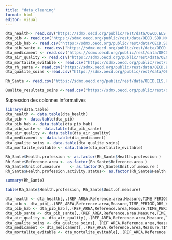 ```yaml
---
title: "data_cleaning"
format: html
editor: visual
---
```


```r
dta_health<- read.csv("https://sdmx.oecd.org/public/rest/data/OECD.ELS.HD,DSD_HEALTH_STAT@DF_HEALTH_STATUS,1.1/DEU+AUS+AUT+BEL+CAN+CHL+COL+KOR+CRI+DNK+ESP+EST+USA+FIN+FRA+GRC+HUN+IRL+ISL+ISR+ITA+JPN+LVA+LTU+LUX+MEX+NOR+NZL+NLD+POL+PRT+SVK+GBR+SVN+SWE+CHE+CZE+TUR+ZAF+ARG+BRA+BGR+CHN+HRV+IND+IDN+PER+ROU+RUS+THA+UKR.A.LFEXP.Y.Y0._T.......?startPeriod=2015&dimensionAtObservation=AllDimensions&format=csvfilewithlabels")
dta_pib <- read.csv("https://sdmx.oecd.org/public/rest/data/OECD.SDD.NAD,DSD_NAAG@DF_NAAG_I,1.0/A.ZAF+BRA+CHN+IND+IDN+RUS+AUS+AUT+BEL+CAN+CHL+COL+CRI+CZE+DNK+EST+FIN+FRA+DEU+GRC+HUN+ISL+IRL+ISR+ITA+JPN+KOR+LVA+LTU+LUX+MEX+NLD+NZL+NOR+POL+PRT+SVK+SVN+ESP+SWE+CHE+TUR+GBR+USA.B1GQ.USD_PPP.?startPeriod=2015&dimensionAtObservation=AllDimensions&format=csvfilewithlabels")
dta_pib_hab <- read.csv("https://sdmx.oecd.org/public/rest/data/OECD.SDD.NAD,DSD_NAAG@DF_NAAG_I,1.0/A.ZAF+BRA+CHN+IND+IDN+RUS+AUS+AUT+BEL+CAN+CHL+COL+CRI+CZE+DNK+EST+FIN+FRA+DEU+GRC+HUN+ISL+IRL+ISR+ITA+JPN+KOR+LVA+LTU+LUX+MEX+NLD+NZL+NOR+POL+PRT+SVK+SVN+ESP+SWE+CHE+TUR+GBR+USA.B1GQ_POP.USD_PPP_PS.?startPeriod=2015&dimensionAtObservation=AllDimensions&format=csvfilewithlabels")
dta_pib_sante <- read.csv("https://sdmx.oecd.org/public/rest/data/OECD.ELS.HD,DSD_SHA%40DF_SHA,1.0/DEU+AUS+AUT+BEL+CAN+CHL+COL+KOR+CRI+DNK+ESP+EST+USA+FIN+FRA+GRC+HUN+IRL+ISL+ISR+ITA+JPN+LVA+LTU+LUX+MEX+NOR+NZL+NLD+POL+PRT+SVK+GBR+SVN+SWE+CHE+CZE+TUR+ZAF+ARG+BRA+BGR+CHN+CYP+HRV+IND+IDN+MLT+PER+ROU+THA+UKR.A.EXP_HEALTH.PT_B1GQ..._T._T._T...?startPeriod=2015&dimensionAtObservation=AllDimensions&format=csvfilewithlabels")
dta_medicament <- read.csv("https://sdmx.oecd.org/public/rest/data/OECD.ELS.HD,HEALTH_PHMC@DF_PHMC_CONSUM,1.1/DEU+AUS+AUT+BEL+CAN+CHL+KOR+CRI+DNK+ESP+EST+FIN+FRA+GRC+HUN+IRL+ISL+ISR+ITA+LVA+LTU+LUX+NOR+NZL+NLD+POL+PRT+SVK+GBR+SVN+SWE+CZE+TUR+BGR+HRV+PER+ROU....J?startPeriod=2015&dimensionAtObservation=AllDimensions&format=csvfilewithlabels")
dta_air_quality <- read.csv("https://sdmx.oecd.org/public/rest/data/OECD.ENV.EPI,DSD_AIR_POL@DF_AIR_POLL,1.0/AUT+AUS+BEL+CAN+CHL+COL+CRI+CZE+DNK+EST+FIN+FRA+DEU+GRC+HUN+ISL+IRL+ISR+ITA+JPN+LVA+LTU+LUX+MEX+NLD+NZL+NOR+POL+PRT+SVK+SVN+ESP+SWE+CHE+TUR+GBR+USA.A.POP_EXP_POL+MEAN_POP.EL_GT_10..PT_POP.?startPeriod=2011&dimensionAtObservation=AllDimensions&format=csvfilewithlabels")
dta_mortalite_evitable <- read.csv("https://sdmx.oecd.org/public/rest/data/OECD.ELS.HD,DSD_HEALTH_STAT@DF_AM,1.0/all?dimensionAtObservation=AllDimensions&format=csvfilewithlabels")
dta_rh_sante <- read.csv("https://sdmx.oecd.org/public/rest/data/OECD.ELS.HD,DSD_HEALTH_EMP_REAC@DF_REAC,1.0/all?dimensionAtObservation=AllDimensions&format=csvfilewithlabels")
dta_qualite_soins <-read.csv("https://sdmx.oecd.org/public/rest/data/OECD.ELS.HD,DSD_HCQO@DF_HCQO,1.1/all?dimensionAtObservation=AllDimensions&format=csvfilewithlabels")
```


```r

Rh_Sante <- read.csv("https://sdmx.oecd.org/public/rest/data/OECD.ELS.HD,DSD_HEALTH_EMP_REAC@DF_REAC,1.0/all?dimensionAtObservation=AllDimensions&format=csvfilewithlabels")
```


```r
Qualite_resultats_soins <-read.csv("https://sdmx.oecd.org/public/rest/data/OECD.ELS.HD,DSD_HCQO@DF_HCQO,1.1/all?dimensionAtObservation=AllDimensions&format=csvfilewithlabels")


```

Supression des colonnes informatives

```r
library(data.table)
dta_health <- data.table(dta_health)
dta_pib <- data.table(dta_pib)
dta_pib_hab <- data.table(dta_pib_hab)
dta_pib_sante <- data.table(dta_pib_sante)
dta_air_quality <- data.table(dta_air_quality)
dta_medicament <- data.table(dta_medicament)
dta_qualite_soins <- data.table(dta_qualite_soins)
dta_mortalite_evitable <- data.table(dta_mortalite_evitable)
```



```r
Rh_Sante$Health.profession <- as.factor(Rh_Sante$Health.profession )
Rh_Sante$Reference.area <- as.factor(Rh_Sante$Reference.area )
Rh_Sante$Unit.of.measure    <- as.factor(Rh_Sante$Unit.of.measure )
Rh_Sante$Health.profession.activity.status<- as.factor(Rh_Sante$Health.profession.activity.status )
```

```r
summary(Rh_Sante)
```

```r
table(Rh_Sante$Health.profession, Rh_Sante$Unit.of.measure)
```

```r
dta_health <- dta_health[,.(REF_AREA,Reference.area,Measure,TIME_PERIOD,OBS_VALUE,Unit.of.measure)]
dta_pib <- dta_pib[,.(REF_AREA,Reference.area,Measure,TIME_PERIOD,OBS_VALUE,Unit.of.measure)]
dta_pib_hab <- dta_pib_hab[,.(REF_AREA,Reference.area,Measure,TIME_PERIOD,OBS_VALUE,Unit.of.measure)]
dta_pib_sante <- dta_pib_sante[,.(REF_AREA,Reference.area,Measure,TIME_PERIOD,Unit.of.measure,OBS_VALUE)]
dta_air_quality <- dta_air_quality[,.(REF_AREA,Reference.area,Measure,TIME_PERIOD,Unit.of.measure,OBS_VALUE)]
dta_qualite_soins <- dta_qualite_soins[,.(REF_AREA,Reference.area,Measure,TIME_PERIOD,Unit.of.measure,OBS_VALUE)]
dta_medicament <- dta_medicament[,.(REF_AREA,Reference.area,Measure,TIME_PERIOD,Unit.of.measure,OBS_VALUE)]
dta_mortalite_evitable <- dta_mortalite_evitable[,.(REF_AREA,Reference.area,Measure,TIME_PERIOD,Unit.of.measure,OBS_VALUE)]
```




